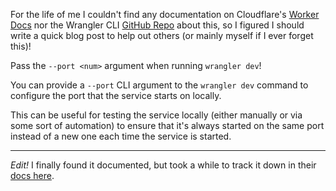 For the life of me I couldn't find any documentation on Cloudflare's
[Worker Docs](https://developers.cloudflare.com/workers/) nor the Wrangler CLI
[GitHub Repo](https://github.com/cloudflare/workers-sdk) about this, so I
figured I should write a quick blog post to help out others (or mainly myself if
I ever forget this)!

<TLDR>

Pass the `--port <num>` argument when running `wrangler dev`!

</TLDR>

You can provide a `--port` CLI argument to the `wrangler dev` command to
configure the port that the service starts on locally.

This can be useful for testing the service locally (either manually or via some
sort of automation) to ensure that it's always started on the same port instead
of a new one each time the service is started.

---

_Edit!_ I finally found it documented, but took a while to track it down in
their
[docs here](https://developers.cloudflare.com/workers/wrangler/commands/#dev).
